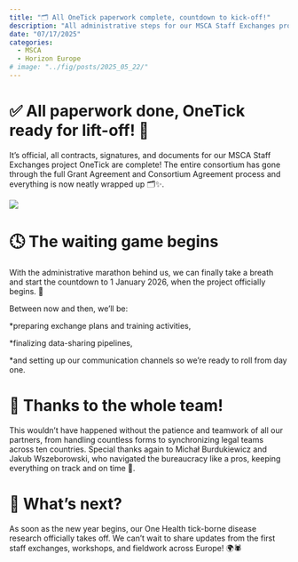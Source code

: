 ```yaml
---
title: "🗂️ All OneTick paperwork complete, countdown to kick-off!"
description: "All administrative steps for our MSCA Staff Exchanges project OneTick are now done! We’re ready for the official start on January 1 2026."
date: "07/17/2025"
categories:
  - MSCA
  - Horizon Europe
# image: "../fig/posts/2025_05_22/"
---
```


# ✅ All paperwork done, OneTick ready for lift-off! 🚀

It’s official, all contracts, signatures, and documents for our MSCA Staff Exchanges project OneTick are complete!
The entire consortium has gone through the full Grant Agreement and Consortium Agreement process and everything is now neatly wrapped up 🗂️✨.

![](fig/posts/2025_05_20/OneTick_logo.png)

# 🕓 The waiting game begins

With the administrative marathon behind us, we can finally take a breath and start the countdown to 1 January 2026, when the project officially begins. 🎉

Between now and then, we’ll be:

*preparing exchange plans and training activities,

*finalizing data-sharing pipelines,

*and setting up our communication channels so we’re ready to roll from day one.

# 🙌 Thanks to the whole team!

This wouldn’t have happened without the patience and teamwork of all our partners, from handling countless forms to synchronizing legal teams across ten countries. Special thanks again to Michał Burdukiewicz and Jakub Wszeborowski, who navigated the bureaucracy like a pros, keeping everything on track and on time 💪.

# 🧬 What’s next?

As soon as the new year begins, our One Health tick-borne disease research officially takes off. We can’t wait to share updates from the first staff exchanges, workshops, and fieldwork across Europe! 🌍🕷️


